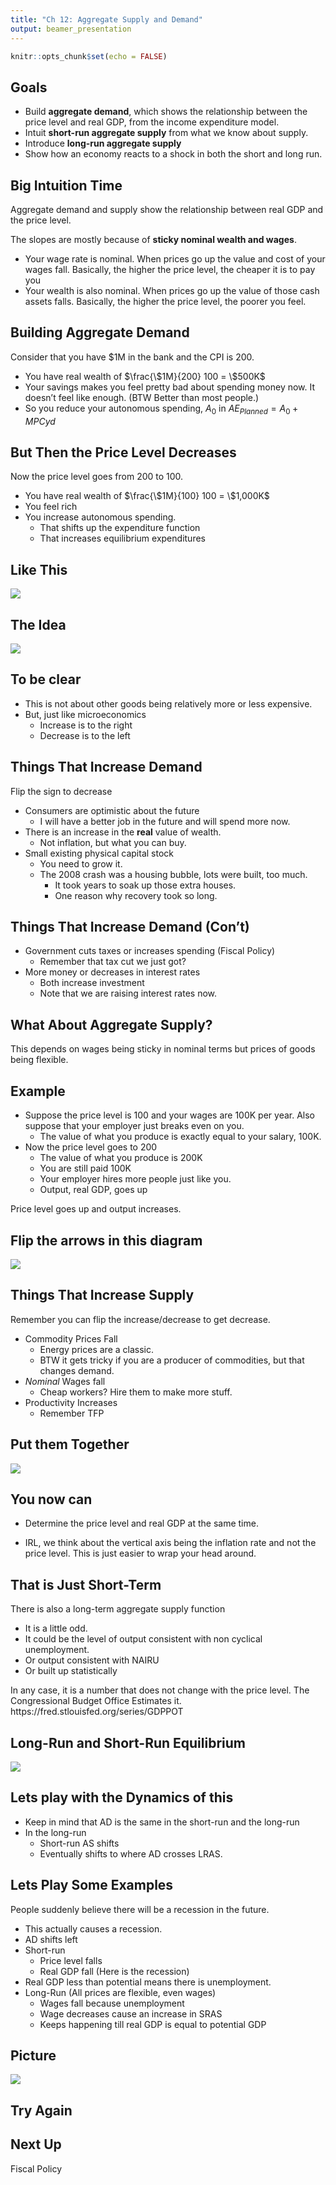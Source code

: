 ```yaml
---
title: "Ch 12: Aggregate Supply and Demand"
output: beamer_presentation
---
```


```r
knitr::opts_chunk$set(echo = FALSE)
```


## Goals


+ Build **aggregate demand**, which shows the relationship between the price level and real GDP, from the income expenditure model.
+ Intuit **short-run aggregate supply** from what we know about supply.
+ Introduce **long-run aggregate supply**
+ Show how an economy reacts to a shock in both the short and long run.



## Big Intuition Time

Aggregate demand and supply show the relationship between real GDP and the price level.

The slopes are mostly because of **sticky nominal wealth and wages**.

+ Your wage rate is nominal.  When prices go up the value and cost of your wages fall.  Basically, the higher the price level, the cheaper it is to pay you
+ Your wealth is also nominal.  When prices go up the value of those cash assets falls. Basically, the higher the price level, the poorer you feel.


## Building Aggregate Demand

Consider that you have \$1M in the bank and the CPI is 200.

+ You have real wealth of $\frac{\$1M}{200} 100 = 
\$500K$
+ Your savings makes you feel pretty bad about spending money now. It doesn't feel like enough. (BTW Better than most people.)
+ So you reduce your autonomous spending, $A_0$ in  $AE_{Planned} = A_0 + MPC yd$


## But Then the Price Level Decreases


Now the price level goes from 200 to 100.

+ You have real wealth of $\frac{\$1M}{100} 100 = 
\$1,000K$
+ You feel rich 
+ You increase autonomous spending.
    + That shifts up the expenditure function
    + That increases equilibrium expenditures
   
    
## Like This


![](krugmacro5e_fig_12_02.png)



## The Idea


![](krugmacro5e_fig_12_03.png)



## To be clear


+ This is not about other goods being relatively more or less expensive.
+ But, just like microeconomics
    + Increase is to the right
    + Decrease is to the left
    
## Things That Increase Demand 

Flip the sign to decrease

+ Consumers are optimistic about the future
    + I will have a better job in the future and will spend more now.
+ There is an increase in the **real** value of wealth.
    + Not inflation, but what you can buy.
+ Small existing physical capital stock
    + You need to grow it.
    + The 2008 crash was a housing bubble, lots were built, too much.  
        + It took years to soak up those extra houses.
        + One reason why recovery took so long.
        
## Things That Increase Demand (Con't)
        
+ Government cuts taxes or increases spending (Fiscal Policy)
    + Remember that tax cut we just got?
+ More money or decreases in interest rates
    + Both increase investment
    + Note that we are raising interest rates now.
    
## What About Aggregate Supply?

This depends on wages being sticky in nominal terms but prices of goods being flexible.

## Example

+ Suppose the price level is 100 and your wages are 100K per year.  Also suppose that your employer just breaks even on you.  
    + The value of what you produce is exactly equal to your salary, 100K.
+ Now the price level goes to 200
    + The value of what you produce is 200K
    + You are still paid 100K
    + Your employer hires more people just like you.
    + Output, real GDP, goes up

Price level goes up and output increases.


## Flip the arrows in this diagram


![](krugmacro5e_fig_12_05.png)  


## Things That Increase Supply


Remember you can flip the increase/decrease to get decrease.

+ Commodity Prices Fall
    + Energy prices are a classic.
    + BTW it gets tricky if you are  a producer of commodities, but that changes demand.
+ *Nominal* Wages fall
    + Cheap workers? Hire them to make more stuff.
+ Productivity Increases
    + Remember TFP
    
## Put them Together


![](krugmacro5e_fig_12_11.png) 


## You now can 

+ Determine the price level and real GDP at the same time.

+ IRL, we think about the vertical axis being the inflation rate and not the price level.  This is just easier to wrap your head around.

## That is Just Short-Term

There is also a long-term aggregate supply function

+ It is a little odd.
+ It could be the level of output consistent with non cyclical unemployment.
+ Or output consistent with NAIRU
+ Or built up statistically

In any case, it is a number that does not change with the price level. The Congressional Budget Office Estimates it. https://fred.stlouisfed.org/series/GDPPOT


## Long-Run and Short-Run Equilibrium


![](krugmacro5e_fig_12_14.png)


## Lets play with the Dynamics of this


+ Keep in mind that AD is the same in the short-run and the long-run
+ In the long-run
    + Short-run AS shifts
    + Eventually shifts to where AD crosses LRAS.
    
## Lets Play Some Examples


People suddenly believe there will be a recession in the future.

+ This actually causes a recession.
+ AD shifts left
+ Short-run
    + Price level falls
    + Real GDP fall (Here is the recession)
+ Real GDP less than potential means there is unemployment.
+ Long-Run (All prices are flexible, even wages)
    + Wages fall because unemployment
    + Wage decreases cause an increase in SRAS
    + Keeps happening till real GDP is equal to potential GDP
    
    
## Picture


![](krugmacro5e_fig_12_15.png)


## Try Again


## Next Up


Fiscal Policy



